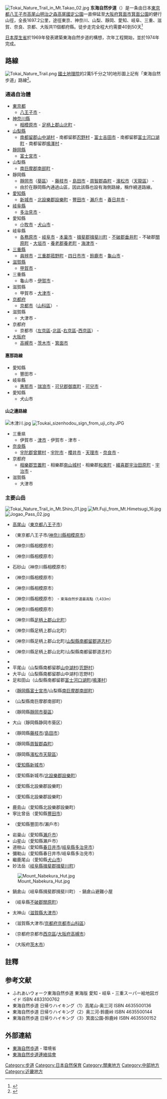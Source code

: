 [[File:Tokai_Nature_Trail_in_Mt.Takao_02.jpg|thumb]]
'''东海自然步道'''（{{lang-ja|東海自然歩道}}）是一条由日本[[東京都|東京都]][[八王子市|八王子市]][[高尾山|高尾山]][[明治之森高尾國定公園|明治之森高尾國定公園]]一直伸延至[[大阪府|大阪府]][[箕面市|箕面市]][[箕面公園|箕面公園]]的健行山徑，全長1697.2公里，途徑東京、神奈川、山梨、靜岡、愛知、岐阜、三重、滋賀、奈良、京都、大阪共11個都府縣。徒步走完全程大约需要40到50天<ref>{{cite web|url=http://www.tokai-walk.jp/about.html|script-title=ja:東海自然歩道とは|language=ja|publisher=東海自然歩道連絡協会|accessdate=2008-09-21|archive-date=2019-04-26|archive-url=https://web.archive.org/web/20190426223143/http://www.tokai-walk.jp/about.html|dead-url=no}}</ref>

[[厚生省|日本厚生省]]於1969年發表建築東海自然步道的構想，次年工程開始，並於1974年完成。

== 路線 ==
[[File:Tokai_Nature_Trail.png|thumb]]
[[國土地理院|國土地理院]]的2萬5千分之1的地形圖上記有「東海自然步道」路線<ref>{{Cite web |url=http://watchizu.gsi.go.jp/watchizu.html?longitude=137.06276661111&latitude=35.318421083333 |title=地図閲覧サービス（東海自然歩道） |publisher=[[國土地理院|國土地理院]] |accessdate=2012-01-30 |archive-date=2020-11-01 |archive-url=https://web.archive.org/web/20201101071339/https://watchizu.gsi.go.jp/watchizu.html?longitude=137.06276661111&latitude=35.318421083333 |dead-url=no }}</ref>。
=== 通過自治體 ===
* [[東京都|東京都]]
** [[八王子市|八王子市]] -
* [[神奈川縣|神奈川縣]]
** [[相模原市|相模原市]] - [[足柄上郡|足柄上郡]][[山北町|山北町]] -
* [[山梨縣|山梨縣]]
** [[南都留郡|南都留郡]][[山中湖村|山中湖村]] - 南都留郡[[忍野村|忍野村]] - [[富士吉田市|富士吉田市]] - 南都留郡[[富士河口湖町|富士河口湖町]] - 南都留郡[[鳴澤村|鳴澤村]] -
* [[靜岡縣|靜岡縣]]
** [[富士宮市|富士宮市]] -
* 山梨縣
** [[南巨摩郡|南巨摩郡]][[南部町_(山梨縣)|南部町]] -
* 靜岡縣
** [[靜岡市|靜岡市]]（[[葵區|葵區]]） - [[藤枝市|藤枝市]] - [[島田市|島田市]] - [[周智郡|周智郡]][[森町_(靜岡縣)|森町]] - [[濱松市|濱松市]]（[[天龍區|天龍區]]） -
** 由於在靜岡縣內通過山區，因此該縣也設有海側路線，稱作繞道路線。
* [[愛知縣|愛知縣]]
** [[新城市|新城市]] - [[北設樂郡|北設樂郡]][[設樂町|設樂町]] - [[豐田市|豐田市]] - [[瀨戶市|瀨戶市]] - [[春日井市|春日井市]] -
* [[岐阜縣|岐阜縣]]
** [[多治見市|多治見市]] -
* 愛知縣
** [[小牧市|小牧市]] - [[犬山市|犬山市]] -
* 岐阜縣
** [[各務原市|各務原市]] - [[岐阜市|岐阜市]] - [[本巢市|本巢市]] - [[揖斐郡|揖斐郡]][[揖斐川町|揖斐川町]] - [[不破郡|不破郡]][[垂井町|垂井町]] - 不破郡[[關原町|關原町]] - [[大垣市|大垣市]] - [[養老郡|養老郡]][[養老町|養老町]] - [[海津市|海津市]] -
* [[三重縣|三重縣]]
** [[員辨市|員辨市]] - [[三重郡|三重郡]][[菰野町|菰野町]] - [[四日市市|四日市市]] - [[鈴鹿市|鈴鹿市]] - [[龜山市|龜山市]] -
* [[滋賀縣|滋賀縣]]
** [[甲賀市|甲賀市]] -
* 三重縣
** 龜山市 - [[伊賀市|伊賀市]] -
* 滋賀縣
** 甲賀市 - [[大津市|大津市]] -
* [[京都府|京都府]]
** [[京都市|京都市]]（[[山科區|山科區]]） -
* 滋賀縣
** 大津市 -
* 京都府
** 京都市（[[左京區|左京區]]-[[北區_(京都市)|北區]]-[[右京區|右京區]]-[[西京區|西京區]]） -
* [[大阪府|大阪府]]
** [[高槻市|高槻市]] - [[茨木市|茨木市]] - [[箕面市|箕面市]]

==== 惠那路線 ====
* 愛知縣
** 豐田市 -
* 岐阜縣
** [[惠那市|惠那市]] - [[瑞浪市|瑞浪市]] - [[可兒郡|可兒郡]][[御嵩町|御嵩町]] - [[可兒市|可兒市]] -
* 愛知縣
** 犬山市

==== 山之邊路線 ====
[[File:木津川.jpg|thumb]]
[[File:Toukai_sizenhodou_sign_from_uji_city.JPG|thumb]]
* 三重県
** 伊賀市 - [[津市_(日本)|津市]] - 伊賀市 - 津市 -
* [[奈良縣|奈良縣]]
** [[宇陀郡|宇陀郡]][[曾爾村|曾爾村]] - [[宇陀市|宇陀市]] - [[櫻井市|櫻井市]] - [[天理市|天理市]] - [[奈良市|奈良市]] -
* 京都府
** [[相樂郡|相樂郡]][[笠置町|笠置町]] - 相樂郡[[南山城村|南山城村]] - 相樂郡[[和束町|和束町]] - [[綴喜郡|綴喜郡]][[宇治田原町|宇治田原町]] - [[宇治市|宇治市]] -
* 滋賀縣
** 大津市

=== 主要山岳 ===
[[File:Tokai_Nature_Trail_in_Mt.Shiro_01.jpg|thumb]]
[[File:Mt.Fuji_from_Mt.Himetsugi_16.jpg|thumb]]
[[File:Jogao_Pass_02.jpg|thumb]]
* [[高尾山|高尾山]]（[[東京都|東京都]][[八王子市|八王子市]]）
* {{link-ja|城山 (東京都、神奈川縣)|城山 (東京都・神奈川県)|城山}}（東京都八王子市/[[神奈川縣|神奈川縣]][[相模原市|相模原市]]）
* {{link-ja|相模嵐山|相模嵐山}}（神奈川縣相模原市）
* {{link-ja|石老山|石老山}}（神奈川縣相模原市）
* 石砂山（神奈川縣相模原市）
* {{link-ja|燒山 (丹澤)|焼山 (丹沢)|燒山}}（神奈川縣相模原市）
* {{link-ja|黍殻山|黍殻山}}（神奈川縣相模原市）
* {{link-ja|姬次|姫次}}（神奈川縣相模原市） - <small>東海自然步道最高點（1,433m）</small>
* {{link-ja|袖平山|袖平山}}（神奈川縣相模原市）
* {{link-ja|畦丸|畦ヶ丸|畦丸山}}（神奈川縣[[足柄上郡|足柄上郡]][[山北町|山北町]]）
* {{link-ja|大界木山|大界木山}}（神奈川縣足柄上郡山北町）
* {{link-ja|中之丸|中ノ丸}}（神奈川縣足柄上郡山北町/[[山梨縣|山梨縣]][[南都留郡|南都留郡]][[道志村|道志村]]）
* {{link-ja|菰釣山|菰釣山}}（神奈川縣足柄上郡山北町/山梨縣南都留郡道志村）
* {{link-ja|高指山|高指山}}
* 平尾山（山梨縣南都留郡[[山中湖村|山中湖村]]/[[忍野村|忍野村]]）
* 大平山（山梨縣南都留郡山中湖村/忍野村）
* 足和田山（山梨縣南都留郡[[富士河口湖町|富士河口湖町]]/[[鳴澤村|鳴澤村]]）
* {{link-ja|天子山地|天子山地|長者岳}}（[[靜岡縣|靜岡縣]][[富士宮市|富士宮市]]/山梨縣[[南巨摩郡|南巨摩郡]][[南部町_(山梨縣)|南部町]]）
* {{link-ja|天子山地|天子山地|思親山}}（山梨縣南巨摩郡南部町）
* {{link-ja|龍爪山|竜爪山}}（靜岡縣[[靜岡市|靜岡市]][[葵區|葵區]]）
* 大山（靜岡縣静岡市葵区）
* {{link-ja|高根山|高根山}}（靜岡縣[[藤枝市|藤枝市]]/[[島田市|島田市]]）
* {{link-ja|大日山|大日山}}（靜岡縣[[周智郡|周智郡]][[森町_(靜岡縣)|森町]]）
* {{link-ja|秋葉山 (靜岡縣)|秋葉山 (静岡県)|秋葉山}}（靜岡縣[[濱松市|濱松市]][[天龍區|天龍區]]）
* {{link-ja|鳳來寺山|鳳来寺山}}（[[愛知縣|愛知縣]][[新城市|新城市]]）
* {{link-ja|宇連山|宇連山}}（愛知縣新城市/[[北設樂郡|北設樂郡]][[設樂町|設樂町]]）
* {{link-ja|鞍掛山 (愛知縣)|鞍掛山 (愛知県)|鞍掛山}}（愛知縣北設樂郡設樂町）
* {{link-ja|岩古谷山|岩古谷山}}（愛知縣北設樂郡設樂町）
* 鹿島山（愛知縣北設樂郡設樂町）
* 寧比曾岳（愛知縣[[豐田市|豐田市]]）
* {{link-ja|猿投山|猿投山}}（愛知縣豐田市/瀨戶市）
* 岩巢山（愛知縣[[瀨戶市|瀨戶市]]）
* 山星山（愛知縣瀨戶市）
* 道樹山（愛知縣[[春日井市|春日井市]]/[[岐阜縣|岐阜縣]][[多治見市|多治見市]]）
* 彌勒山（愛知縣春日井市/岐阜縣多治見市）
* 繼鹿尾山（愛知縣[[犬山市|犬山市]]）
* 妙法岳（[[岐阜縣|岐阜縣]][[揖斐郡|揖斐郡]][[揖斐川町|揖斐川町]]）
[[File:Mount_Nabekura_Hut.jpg|thumb]]
* 鍋倉山（岐阜縣揖斐郡揖斐川町） - 鍋倉山避難小屋
* {{link-ja|松尾山 (岐阜縣)|松尾山 (岐阜県)|松尾山}}（岐阜縣[[不破郡|不破郡]][[關原町|關原町]]）
* 太神山（[[滋賀縣|滋賀縣]][[大津市|大津市]]）
* {{link-ja|音羽山 (滋賀縣)、京都府)|音羽山 (滋賀県・京都府)|音羽山}}（滋賀縣大津市/[[京都府|京都府]][[京都市|京都市]][[山科區|山科區]]）
* {{link-ja|砰砰山 (近畿)|ポンポン山 (近畿)|砰砰山}}（京都府京都市[[西京區|西京區]]/[[大阪府|大阪府]][[高槻市|高槻市]]）
* {{link-ja|龍王山 (茨木市)|竜王山 (茨木市)|龍王山}}（大阪府[[茨木市|茨木市]]）

==註釋==
{{reflist}}

== 参考文献 ==
* ふれあいウォーク東海自然歩道 東海版 愛知・岐阜・三重スーパー絵地図ガイド ISBN 4833100762
* 東海自然歩道 日帰りハイキング〈1〉高尾山‐奥三河 ISBN 4635500136
* 東海自然歩道 日帰りハイキング〈2〉奥三河‐鈴鹿峠 ISBN 4635500144
* 東海自然歩道 日帰りハイキング〈3〉箕面公園‐鈴鹿峠 ISBN 4635500152

== 外部連結 ==
{{commonscat|Tōkai Nature Trail}}
* [http://www.env.go.jp/nature/nats/shizenhodo/tokai/index.html 東海自然歩道] {{Wayback|url=http://www.env.go.jp/nature/nats/shizenhodo/tokai/index.html |date=20200226005035 }} - 環境省
* [http://www.tokai-walk.jp/index.html 東海自然步道連絡協會] {{Wayback|url=http://www.tokai-walk.jp/index.html |date=20190917171124 }}

[[Category:步道|Category:步道]]
[[Category:日本自然保育|Category:日本自然保育]]
[[Category:關東地方|Category:關東地方]]
[[Category:中部地方|Category:中部地方]]
[[Category:近畿地方|Category:近畿地方]]
